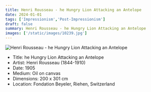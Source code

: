 ```yaml
---
title: Henri Rousseau - he Hungry Lion Attacking an Antelope
date: 2024-01-01
tags: ['Impressionism','Post-Impressionism']
draft: false
summary: Henri Rousseau - he Hungry Lion Attacking an Antelope
images: ['/static/images/10239.jpg']
---
```


![Henri Rousseau - he Hungry Lion Attacking an Antelope](/static/images/10239.jpg)

* Title: he Hungry Lion Attacking an Antelope
* Artist: Henri Rousseau (1844-1910)
* Date: 1905
* Medium: Oil on canvas
* Dimensions: 200 x 301 cm
* Location: Fondation Beyeler, Riehen, Switzerland



